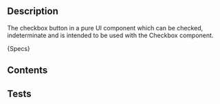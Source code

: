 
## Description
<!-- THE TECHNICAL DESCRIPTION OF THE COMPONENT, ITS USAGE, ITS BEHAVIOURS, ETC. -->

The checkbox button in a pure UI component which can be checked, indeterminate and is intended to be used with the Checkbox component.

<Description>{Specs}</Description>

## Contents
<SpecsCheckboxButtonContents />

## Tests
<SpecsCheckboxButtonTests />
